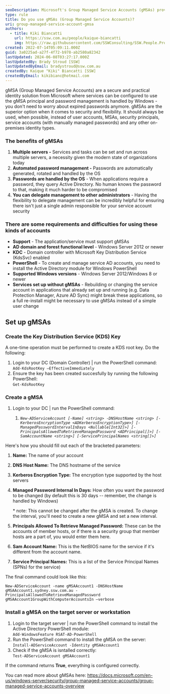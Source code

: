 ```yaml
---
seoDescription: Microsoft's Group Managed Service Accounts (gMSAs) provide a secure and practical identity solution for services, automating password management and eliminating expired passwords.
type: rule
title: Do you use gMSAs (Group Managed Service Accounts)?
uri: group-managed-service-account-gmsa
authors:
  - title: Kiki Biancatti
    url: https://ssw.com.au/people/kaique-biancatti
    img: https://raw.githubusercontent.com/SSWConsulting/SSW.People.Profiles/main/Kaique-Biancatti/Images/Kaique-Biancatti-Profile.jpg
created: 2022-07-14T05:09:11.000Z
guid: 3a0225ad-a27f-4f72-b978-ab2580a82342
lastUpdated: 2024-06-08T03:27:17.000Z
lastUpdatedBy: Brady Stroud [SSW]
lastUpdatedByEmail: bradystroud@ssw.com.au
createdBy: Kaique "Kiki" Biancatti [SSW]
createdByEmail: kikibianc@hotmail.com
---
```


gMSA (Group Managed Service Accounts) are a secure and practical identity solution from Microsoft where services can be configured to use the gMSA principal and password management is handled by Windows - you don't need to worry about expired passwords anymore.
gMSAs are the superior option when it comes to security and flexibility. It should always be used, when possible, instead of user accounts, MSAs, security principals, service accounts (with manually managed passwords) and any other on-premises identity types.

### The benefits of gMSAs

1. **Multiple servers -** Services and tasks can be set and run across multiple servers, a necessity given the modern state of organizations today
2. **Automated password management -** Passwords are automatically generated, rotated and handled by the OS
3. **Passwords are handled by the OS** - When applications require a password, they query Active Directory. No human knows the password to that, making it much harder to be compromised
4. **You can delegate management to other administrators** - Having the flexibility to delegate management can be incredibly helpful for ensuring there isn't just a single admin responsible for your service account security

### There are some requirements and difficulties for using these kinds of accounts

- **Support** - The application/service must support gMSAs
- **AD domain and forest functional level** - Windows Server 2012 or newer
- **KDC** - Domain controller with Microsoft Key Distribution Service (KdsSvc) enabled
- **PowerShell** - To create and manage service AD accounts, you need to install the Active Directory module for Windows PowerShell
- **Supported Windows versions** - Windows Server 2012/Windows 8 or newer
- **Services set up without gMSAs** - Rebuilding or changing the service account in applications that already set up and running (e.g. Data Protection Manager, Azure AD Sync) might break these applications, so a full re-install might be necessary to use gMSAs instead of a simple user change

## Set up gMSAs

### Create the Key Distribution Service (KDS) Key

A one-time operation must be performed to create a KDS root key. Do the following:

1. Login to your DC (Domain Controller) | run the PowerShell command:\
   `Add-KdsRootKey –EffectiveImmediately`
2. Ensure the key has been created succesfully by running the following PowerShell:\
   `Get-KdsRootKey`

### Create a gMSA

1. Login to your DC | run the PowerShell command:

   1. _`New-ADServiceAccount [-Name] <string> -DNSHostName <string> [-KerberosEncryptionType <ADKerberosEncryptionType>] [-ManagedPasswordIntervalInDays <Nullable[Int32]>] [-PrincipalsAllowedToRetrieveManagedPassword <ADPrincipal[]>] [-SamAccountName <string>] [-ServicePrincipalNames <string[]>]`_

Here's how you should fill out each of the bracketed parameters:

1. **Name:** The name of your account
2. **DNS Host Name:** The DNS hostname of the service
3. **Kerberos Encryption Type:** The encryption type supported by the host servers
4. **Managed Password Internal In Days:** How often you want the password to be changed (by default this is 30 days -- remember, the change is handled by Windows)

   \* note: This cannot be changed after the gMSA is created. To change the interval, you'll need to create a new gMSA and set a new interval.

5. **Principals Allowed To Retrieve Managed Password:** These can be the accounts of member hosts, or if there is a security group that member hosts are a part of, you would enter them here.
6. **Sam Account Name:** This is the NetBIOS name for the service if it's different from the account name.
7. **Service Principal Names:** This is a list of the Service Principal Names (SPNs) for the service)

The final command could look like this:

`New-ADServiceAccount -name gMSAAccount1 -DNSHostName gMSAAccount1.sydney.ssw.com.au -PrincipalsAllowedToRetrieveManagedPassword gMSAAccount1GroupWithComputerAccountsIn –verbose`

### Install a gMSA on the target server or workstation

1. Login to the target server | run the PowerShell command to install the Active Directory PowerShell module:\
   `Add-WindowsFeature RSAT-AD-PowerShell`
2. Run the PowerShell command to install the gMSA on the server:\
   `Install-ADServiceAccount -Identity gMSAAccount1`
3. Check if the gMSA is isntalled correctly:\
   `Test-ADServiceAccount gMSAAccount1`

If the command returns **True**, everything is configured correctly.

You can read more about gMSAs here: <https://docs.microsoft.com/en-us/windows-server/security/group-managed-service-accounts/group-managed-service-accounts-overview>
